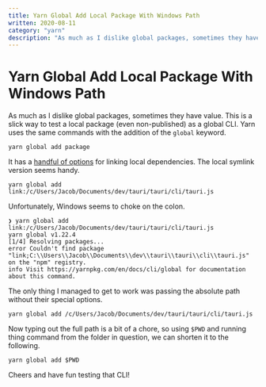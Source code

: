 ```yaml
---
title: Yarn Global Add Local Package With Windows Path
written: 2020-08-11
category: "yarn"
description: "As much as I dislike global packages, sometimes they have value. This is a slick way to test a local package (even non-published) as a global CLI."
---
```


# Yarn Global Add Local Package With Windows Path

As much as I dislike global packages, sometimes they have value. This is a slick way to test a local package (even non-published) as a global CLI. Yarn uses the same commands with the addition of the `global` keyword.

```shell
yarn global add package
```

It has a [handful of options](https://classic.yarnpkg.com/en/docs/cli/add#toc-adding-dependencies) for linking local dependencies. The local symlink version seems handy.

```shell
yarn global add link:/c/Users/Jacob/Documents/dev/tauri/tauri/cli/tauri.js
```

Unfortunately, Windows seems to choke on the colon.

```shell
❯ yarn global add link:/c/Users/Jacob/Documents/dev/tauri/tauri/cli/tauri.js
yarn global v1.22.4
[1/4] Resolving packages...
error Couldn't find package "link;C:\\Users\\Jacob\\Documents\\dev\\tauri\\tauri\\cli\\tauri.js" on the "npm" registry.
info Visit https://yarnpkg.com/en/docs/cli/global for documentation about this command.
```

The only thing I managed to get to work was passing the absolute path without their special options.

```shell
yarn global add /c/Users/Jacob/Documents/dev/tauri/tauri/cli/tauri.js
```

Now typing out the full path is a bit of a chore, so using `$PWD` and running thing command from the folder in question, we can shorten it to the following.

```shell
yarn global add $PWD
```

Cheers and have fun testing that CLI!

